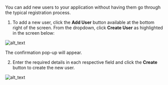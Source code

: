 You can add new users to your application without having them go through the typical registration process.

1. To add a new user, click the **Add User** button available at the bottom right of the screen. From the dropdown, click **Create User** as highlighted in the screen below:

  ![alt_text](../images/create-user-pricing.png "image_tooltip")

  The confirmation pop-up will appear.

2. Enter the required details in each respective field and click the **Create** button to create the new user.

  ![alt_text](../images/create-user-popup-pricing.png "image_tooltip")

